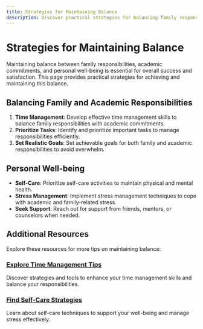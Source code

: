 ```yaml
---
title: Strategies for Maintaining Balance
description: Discover practical strategies for balancing family responsibilities, academic commitments, and personal well-being.
---
```


# Strategies for Maintaining Balance

Maintaining balance between family responsibilities, academic commitments, and personal well-being is essential for overall success and satisfaction. This page provides practical strategies for achieving and maintaining this balance.

## Balancing Family and Academic Responsibilities

1. **Time Management**: Develop effective time management skills to balance family responsibilities with academic commitments.
2. **Prioritize Tasks**: Identify and prioritize important tasks to manage responsibilities efficiently.
3. **Set Realistic Goals**: Set achievable goals for both family and academic responsibilities to avoid overwhelm.

## Personal Well-being

- **Self-Care**: Prioritize self-care activities to maintain physical and mental health.
- **Stress Management**: Implement stress management techniques to cope with academic and family-related stress.
- **Seek Support**: Reach out for support from friends, mentors, or counselors when needed.

## Additional Resources

Explore these resources for more tips on maintaining balance:

### [Explore Time Management Tips](/resources/time-management)
Discover strategies and tools to enhance your time management skills and balance your responsibilities.

### [Find Self-Care Strategies](/resources/self-care-strategies)
Learn about self-care techniques to support your well-being and manage stress effectively.
